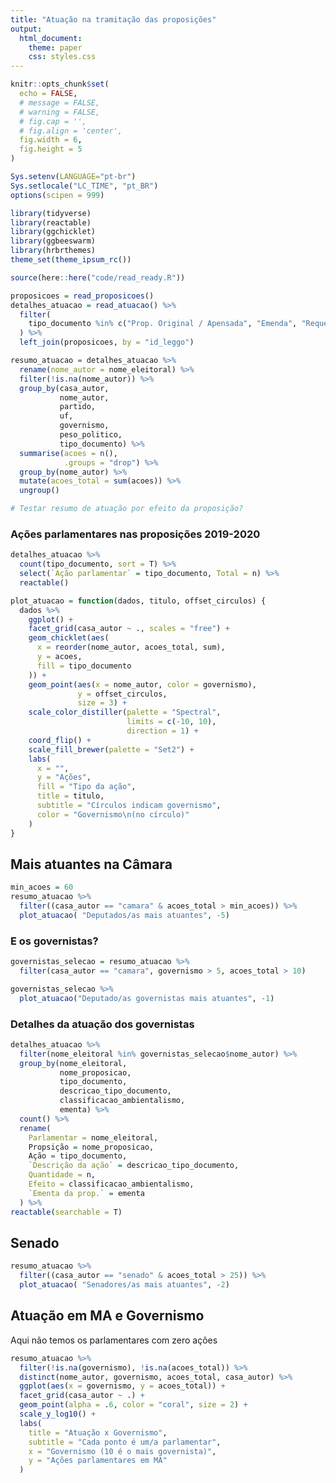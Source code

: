 ```yaml
---
title: "Atuação na tramitação das proposições"
output:
  html_document:
    theme: paper
    css: styles.css
---
```


```r
knitr::opts_chunk$set(
  echo = FALSE,
  # message = FALSE,
  # warning = FALSE,
  # fig.cap = '',
  # fig.align = 'center',
  fig.width = 6,
  fig.height = 5
)

Sys.setenv(LANGUAGE="pt-br")
Sys.setlocale("LC_TIME", "pt_BR")
options(scipen = 999)
```

```r
library(tidyverse)
library(reactable)
library(ggchicklet)
library(ggbeeswarm)
library(hrbrthemes)
theme_set(theme_ipsum_rc())

source(here::here("code/read_ready.R"))
```

```r
proposicoes = read_proposicoes()
detalhes_atuacao = read_atuacao() %>%
  filter(
    tipo_documento %in% c("Prop. Original / Apensada", "Emenda", "Requerimento", "Parecer")
  ) %>%
  left_join(proposicoes, by = "id_leggo")

resumo_atuacao = detalhes_atuacao %>%
  rename(nome_autor = nome_eleitoral) %>% 
  filter(!is.na(nome_autor)) %>% 
  group_by(casa_autor,
           nome_autor,
           partido,
           uf,
           governismo,
           peso_politico,
           tipo_documento) %>%
  summarise(acoes = n(), 
            .groups = "drop") %>% 
  group_by(nome_autor) %>% 
  mutate(acoes_total = sum(acoes)) %>% 
  ungroup()

# Testar resumo de atuação por efeito da proposição? 
```

### Ações parlamentares nas proposições 2019-2020

```r
detalhes_atuacao %>% 
  count(tipo_documento, sort = T) %>% 
  select(`Ação parlamentar` = tipo_documento, Total = n) %>% 
  reactable()
```

```r
plot_atuacao = function(dados, titulo, offset_circulos) {
  dados %>%
    ggplot() +
    facet_grid(casa_autor ~ ., scales = "free") +
    geom_chicklet(aes(
      x = reorder(nome_autor, acoes_total, sum),
      y = acoes,
      fill = tipo_documento
    )) +
    geom_point(aes(x = nome_autor, color = governismo),
               y = offset_circulos,
               size = 3) +
    scale_color_distiller(palette = "Spectral",
                          limits = c(-10, 10),
                          direction = 1) +
    coord_flip() +
    scale_fill_brewer(palette = "Set2") +
    labs(
      x = "",
      y = "Ações",
      fill = "Tipo da ação",
      title = titulo,
      subtitle = "Círculos indicam governismo",
      color = "Governismo\n(no círculo)"
    )
}
```


## Mais atuantes na Câmara

```r
min_acoes = 60
resumo_atuacao %>%
  filter((casa_autor == "camara" & acoes_total > min_acoes)) %>%
  plot_atuacao( "Deputados/as mais atuantes", -5)
```

### E os governistas?

```r
governistas_selecao = resumo_atuacao %>%
  filter(casa_autor == "camara", governismo > 5, acoes_total > 10)

governistas_selecao %>%
  plot_atuacao("Deputado/as governistas mais atuantes", -1)
```

### Detalhes da atuação dos governistas

```r
detalhes_atuacao %>%
  filter(nome_eleitoral %in% governistas_selecao$nome_autor) %>%
  group_by(nome_eleitoral,
           nome_proposicao,
           tipo_documento,
           descricao_tipo_documento,
           classificacao_ambientalismo,
           ementa) %>%
  count() %>%
  rename(
    Parlamentar = nome_eleitoral,
    Propsição = nome_proposicao,
    Ação = tipo_documento,
    `Descrição da ação` = descricao_tipo_documento,
    Quantidade = n,
    Efeito = classificacao_ambientalismo,
    `Ementa da prop.` = ementa
  ) %>% 
reactable(searchable = T)
```

## Senado

```r
resumo_atuacao %>%
  filter((casa_autor == "senado" & acoes_total > 25)) %>%
  plot_atuacao( "Senadores/as mais atuantes", -2)
```

## Atuação em MA e Governismo

Aqui não temos os parlamentares com zero ações

```r
resumo_atuacao %>% 
  filter(!is.na(governismo), !is.na(acoes_total)) %>% 
  distinct(nome_autor, governismo, acoes_total, casa_autor) %>% 
  ggplot(aes(x = governismo, y = acoes_total)) + 
  facet_grid(casa_autor ~ .) + 
  geom_point(alpha = .6, color = "coral", size = 2) + 
  scale_y_log10() + 
  labs(
    title = "Atuação x Governismo", 
    subtitle = "Cada ponto é um/a parlamentar", 
    x = "Governismo (10 é o mais governista)", 
    y = "Ações parlamentares em MA"
  )
  
```


